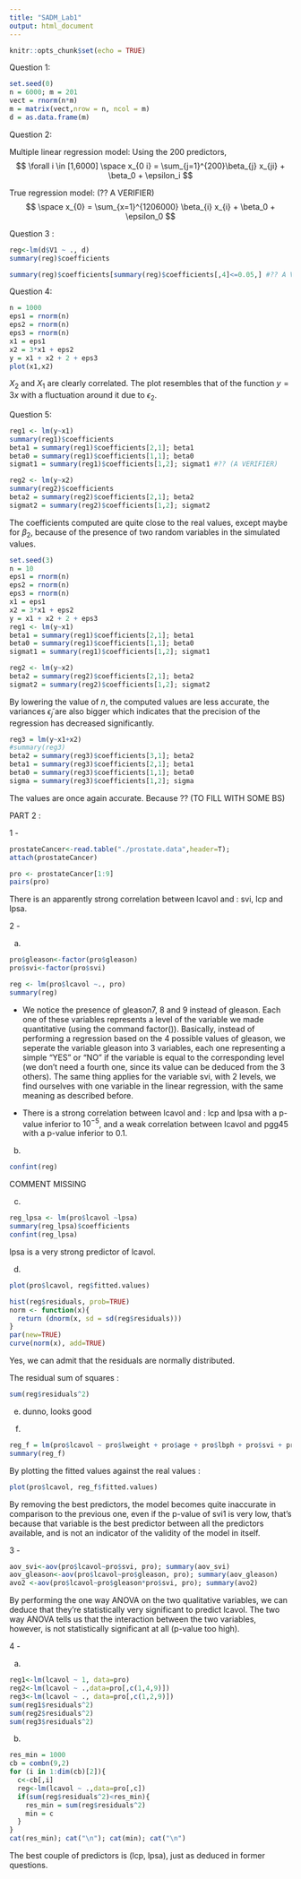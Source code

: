 ```yaml
---
title: "SADM_Lab1"
output: html_document
---
```


```r
knitr::opts_chunk$set(echo = TRUE)
```

Question 1:

```r
set.seed(0)
n = 6000; m = 201
vect = rnorm(n*m)
m = matrix(vect,nrow = n, ncol = m)
d = as.data.frame(m)
```


Question 2:

Multiple linear regression model:
Using the 200 predictors,
$$
\forall i \in [1,6000] \space x_{0 i} = \sum_{j=1}^{200}\beta_{j} x_{ji} + \beta_0 + \epsilon_i
$$

True regression model: (?? A VERIFIER)
$$
 \space x_{0} = \sum_{x=1}^{1206000} \beta_{i} x_{i} + \beta_0 + \epsilon_0
$$

Question 3 :

```r
reg<-lm(d$V1 ~ ., d)
summary(reg)$coefficients
```


```r
summary(reg)$coefficients[summary(reg)$coefficients[,4]<=0.05,] #?? A VERIFIER
```



Question 4:

```r
n = 1000
eps1 = rnorm(n)
eps2 = rnorm(n)
eps3 = rnorm(n)
x1 = eps1
x2 = 3*x1 + eps2
y = x1 + x2 + 2 + eps3
plot(x1,x2)
```

$X_2$ and $X_1$ are clearly correlated. The plot resembles that of the function $y=3x$ with a fluctuation around it due to $\epsilon_2$.




Question 5:

```r
reg1 <- lm(y~x1)
summary(reg1)$coefficients
beta1 = summary(reg1)$coefficients[2,1]; beta1
beta0 = summary(reg1)$coefficients[1,1]; beta0
sigmat1 = summary(reg1)$coefficients[1,2]; sigmat1 #?? (A VERIFIER)

reg2 <- lm(y~x2)
summary(reg2)$coefficients
beta2 = summary(reg2)$coefficients[2,1]; beta2
sigmat2 = summary(reg2)$coefficients[1,2]; sigmat2
```

The coefficients computed are quite close to the real values, except maybe for $\beta_2$, because of the presence of two random variables in the simulated values.


```r
set.seed(3)
n = 10
eps1 = rnorm(n)
eps2 = rnorm(n)
eps3 = rnorm(n)
x1 = eps1
x2 = 3*x1 + eps2
y = x1 + x2 + 2 + eps3
reg1 <- lm(y~x1)
beta1 = summary(reg1)$coefficients[2,1]; beta1
beta0 = summary(reg1)$coefficients[1,1]; beta0
sigmat1 = summary(reg1)$coefficients[1,2]; sigmat1

reg2 <- lm(y~x2)
beta2 = summary(reg2)$coefficients[2,1]; beta2
sigmat2 = summary(reg2)$coefficients[1,2]; sigmat2
```

By lowering the value of $n$, the computed values are less accurate, the variances $\tilde{\epsilon}_j$ are also bigger which indicates that the precision of the regression has decreased significantly.


```r
reg3 = lm(y~x1+x2)
#summary(reg3)
beta2 = summary(reg3)$coefficients[3,1]; beta2
beta1 = summary(reg3)$coefficients[2,1]; beta1
beta0 = summary(reg3)$coefficients[1,1]; beta0
sigma = summary(reg3)$coefficients[1,2]; sigma
```

The values are once again accurate. Because ?? (TO FILL WITH SOME BS)








PART 2 :


1 - 
```r
prostateCancer<-read.table("./prostate.data",header=T);
attach(prostateCancer)
```

```r
pro <- prostateCancer[1:9]
pairs(pro)
```

There is an apparently strong correlation between lcavol and : svi, lcp and lpsa.




2 -

(a)
```r
pro$gleason<-factor(pro$gleason)
pro$svi<-factor(pro$svi)

reg <- lm(pro$lcavol ~., pro)
summary(reg)
```


-  We notice the presence of gleason7, 8 and 9 instead of gleason. Each one of these variables represents a level of the variable we made quantitative (using the command factor()). Basically, instead of performing a regression based on the 4 possible values of gleason, we seperate the variable gleason into 3 variables, each one representing a simple "YES" or "NO" if the variable is equal to the corresponding level (we don't need a fourth one, since its value can be deduced from the 3 others). 
The same thing applies for the variable svi, with 2 levels, we find ourselves with one variable in the linear regression, with the same meaning as described before.


-  There is a strong correlation between lcavol and : lcp and lpsa with a p-value inferior to $10^{-5}$, and a weak correlation between lcavol and pgg45 with a p-value inferior to $0.1$.




(b) 
```r
confint(reg)
```

COMMENT MISSING



(c)
```r
reg_lpsa <- lm(pro$lcavol ~lpsa)
summary(reg_lpsa)$coefficients
confint(reg_lpsa)
```

lpsa is a very strong predictor of lcavol.


(d)

```r
plot(pro$lcavol, reg$fitted.values)
```



```r
hist(reg$residuals, prob=TRUE)
norm <- function(x){
  return (dnorm(x, sd = sd(reg$residuals)))
}
par(new=TRUE)
curve(norm(x), add=TRUE)
```

Yes, we can admit that the residuals are normally distributed.

The residual sum of squares :
```r
sum(reg$residuals^2)
```


(e)
dunno, looks good

(f)
```r
reg_f = lm(pro$lcavol ~ pro$lweight + pro$age + pro$lbph + pro$svi + pro$gleason + pro$pgg45)
summary(reg_f)
```

By plotting the fitted values against the real values :
```r
plot(pro$lcavol, reg_f$fitted.values)
```

By removing the best predictors, the model becomes quite inaccurate in comparison to the previous one, even if the p-value of svi1 is very low, that's because that variable is the best predictor between all the predictors available, and is not an indicator of the validity of the model in itself.



3 -  

```r
aov_svi<-aov(pro$lcavol~pro$svi, pro); summary(aov_svi)
aov_gleason<-aov(pro$lcavol~pro$gleason, pro); summary(aov_gleason)
avo2 <-aov(pro$lcavol~pro$gleason*pro$svi, pro); summary(avo2)
```

By performing the one way ANOVA on the two qualitative variables, we can deduce that they're statistically very significant to predict lcavol.
The two way ANOVA tells us that the interaction between the two variables, however, is not statistically significant at all (p-value too high).





4 - 

(a)
```r
reg1<-lm(lcavol ~ 1, data=pro)
reg2<-lm(lcavol ~ .,data=pro[,c(1,4,9)])
reg3<-lm(lcavol ~ ., data=pro[,c(1,2,9)])
sum(reg1$residuals^2)
sum(reg2$residuals^2)
sum(reg3$residuals^2)
```


(b)
```r
res_min = 1000
cb = combn(9,2)
for (i in 1:dim(cb)[2]){
  c<-cb[,i]
  reg<-lm(lcavol ~ .,data=pro[,c])
  if(sum(reg$residuals^2)<res_min){
    res_min = sum(reg$residuals^2)
    min = c
  }
}
cat(res_min); cat("\n"); cat(min); cat("\n")
```


The best couple of predictors is (lcp, lpsa), just as deduced in former questions.











